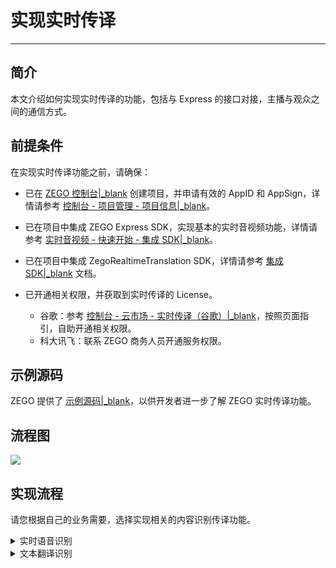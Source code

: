 # 实现实时传译

- - -

## 简介

本文介绍如何实现实时传译的功能，包括与 Express 的接口对接，主播与观众之间的通信方式。


## 前提条件

在实现实时传译功能之前，请确保：

- 已在 [ZEGO 控制台\|_blank](https://console.zego.im) 创建项目，并申请有效的 AppID 和 AppSign，详情请参考 [控制台 - 项目管理 - 项目信息\|_blank](https://doc-zh.zego.im/article/12107)。
- 已在项目中集成 ZEGO Express SDK，实现基本的实时音视频功能，详情请参考 [实时音视频 - 快速开始 - 集成 SDK\|_blank](https://doc-zh.zego.im/article/196)。
- 已在项目中集成 ZegoRealtimeTranslation SDK，详情请参考 [集成 SDK\|_blank](!ZegoRealtimeTranslation_SDK_Integration) 文档。
- 已开通相关权限，并获取到实时传译的 License。

    - 谷歌：参考 [控制台 - 云市场 - 实时传译（谷歌）\|_blank](#18971)，按照页面指引，自助开通相关权限。
    - 科大讯飞：联系 ZEGO 商务人员开通服务权限。

## 示例源码

ZEGO 提供了 [示例源码\|_blank](!ZegoRealtimeTranslation_DownloadDemo)，以供开发者进一步了解 ZEGO 实时传译功能。

## 流程图

![](http://doc.oa.zego.im/Pics/ZegoRealtimeTranslation/ZegoRealtimeTranslation_Sequence_diagram.png)

## 实现流程

请您根据自己的业务需要，选择实现相关的内容识别传译功能。

<details class="zg-primary">
    <summary>实时语音识别</summary>

#### 1 初始化 Express SDK

1. 创建界面。根据场景需要，为您的项目展示实时传译的用户界面，推荐您在项目中添加如下元素：

    - 主播的视频窗口
    - 语音识别结果的窗口
    - 识别结果翻译后的窗口
    - 设置项(服务商，语言等)

2. 在项目中引入 ZEGO Express 头文件。

    ```Objective-C
    // 引入 ZegoExpressEngine.h 头文件
    #import <ZegoExpressEngine/ZegoExpressEngine.h>
    ``` 

3. 创建引擎。调用 ZEGO Express SDK 的 [createEngineWithProfile\|_blank](/article/api?doc=Express_Video_SDK_API~objective-c_ios~class~ZegoExpressEngine#create-engine-with-profile-event-handler) 接口，将申请到的 AppID 和 AppSign 分别传入参数“appID”和“appSign”，创建引擎单例对象。注册回调，可将实现了 ZegoEventHandler 的对象（例如 “self”）传入参数 “eventHandler”。
   
    ```Objective-C
    // 创建引擎
    - (void)createEngine {
        ZegoEngineProfile *profile = [[ZegoEngineProfile alloc] init];
        // 请通过官网注册获取，格式为：1234567890
        profile.appID = <#appID#>;
        // 请通过官网注册获取，格式为：@"0123456789012345678901234567890123456789012345678901234567890123"（共64个字符）
        profile.appSign = <#appSign#>;
        // 指定使用直播场景 (请根据实际情况填写适合你业务的场景)
        profile.scenario = ZegoScenarioDefault;
        // 创建引擎，并注册 self 为 eventHandler 回调。不需要注册回调的话，eventHandler 参数可以传 nil，后续可调用 "-setEventHandler:" 方法设置回调
        [ZegoExpressEngine createEngineWithProfile:profile eventHandler:self];
    }   
    ```

#### 2 登录房间

调用 [loginRoom\|_blank](/article/api?doc=Express_Video_SDK_API~objective-c_ios~class~ZegoExpressEngine#login-room-user) 接口登录房间。如果房间不存在，调用该接口时会创建并登录此房间。roomID 和 user 的参数由您本地生成，但是需要满足以下条件：

- 同一个 AppID 内，需保证 “roomID” 全局唯一。
- 同一个 AppID 内，需保证 “userID” 全局唯一，建议开发者将 “userID” 与自己业务的账号系统进行关联。

```Objective-C
// 登录房间
// 创建用户对象，ZegoUser 的构造方法 initWithUserID “userID” 与 “userName” 不能为 “nil”，否则会导致登录房间失败。
// userID 由您本地生成,需保证 “userID” 全局唯一。
ZegoUser *user = [[ZegoUser alloc] initWithUserID:userID userName:userName];
// 只有传入 “isUserStatusNotify” 参数取值为 “YES” 的 ZegoRoomConfig，才能收到 onRoomUserUpdate 回调。
ZegoRoomConfig *config = [[ZegoRoomConfig alloc] init];
config.isUserStatusNotify = YES;
// 登录房间
[self.engine loginRoom:roomId user:user config:config callback:^(int errorCode, NSDictionary * _Nonnull extendedData) {
    if (callback) {
        callback(errorCode, extendedData);
    }
}];
```


<a name="step3"></a>

#### 3 初始化 ZegoRealtimeTranslation SDK

1. 导入 ZegoRealtimeTranslation SDK 的头文件。

    ```Objective-C
    #import <ZegoRealtimeTranslation/ZegoRealtimeTranslation.h>
    ```

2. 在使用 ZegoRealtimeTranslation SDK 功能前，必须先进行初始化。

    ```Objective-C
    self.realtimeTranslation = [ZegoRealtimeTranslation getInstance]; 
    int ret = [self.realtimeTranslation init:license];
    if (ret != ZegoRealtimeTranslationErrorSuccess) {
        // 初始化错误处理
    }
    // 设置事件处理的代理
    [self.realtimeTranslation setRealtimeTranslationHandler:self];
    ```

#### 4 开始推流

登录房间后如果是主播需要开始推流，设置声音采集的参数。同时设置声音采集的回调接口，把声音数据传给 ZegoRealtimeTranslation SDK。

```Objective-C
// 开始推流
[self.engine startPublishingStream:streamID];
ZegoAudioFrameParam *audioFrameParam = [[ZegoAudioFrameParam alloc] init];
// 设置采集声音的参数，必须sampleRate是16k，单声道格式
audioFrameParam.sampleRate = ZegoAudioSampleRate16K;
audioFrameParam.channel = ZegoAudioChannelMono;
[self.engine startAudioDataObserver:ZegoAudioDataCallbackBitMaskCaptured param:audioFrameParam];
```
在 [ZegoAudioDataHandler\|_blank](/article/api?doc=Express_Video_SDK_API~objective-c_ios~protocol~ZegoAudioDataHandler) 的回调方法 [onCapturedAudioData\|_blank](/article/api?doc=Express_Video_SDK_API~objective-c_ios~protocol~ZegoAudioDataHandler#on-captured-audio-data-data-length-param) 中，获取到的原始音频数据，发送给实时传译 SDK。

``` Objective-C
- (void)onCapturedAudioData:(const unsigned char *)data dataLength:(unsigned int)dataLength {
    NSData *sendData = [NSData dataWithBytes:data length:dataLength];
    [[ZegoRealtimeTranslation getInstance] sendSpeechPCM:sendData];
}
```

#### 5 拉流

主播和观众都需要拉流，当有流新增时，进行拉流操作。

```Objective-C
- (void)onRoomStreamUpdate:(ZegoUpdateType)updateType streamList:(NSArray<ZegoStream *> *)streamList extendedData:(NSDictionary *)extendedData roomID:(NSString *)roomID {
    ...
    if (updateType == ZegoUpdateTypeAdd) {
        ZegoCanvas *canvas = [[ZegoCanvas alloc] initWithView:self.previewView];
        canvas.viewMode = ZegoViewModeAspectFill;
        [[ZegoExpressEngine sharedEngine] startPlayingStream:stream.streamID canvas:canvas];
    }
}
```

#### 6 解析 SEI 信息

SEI 通道用来传识别和翻译后的文本，此处可以自己定义规则，
Demo 使用的规制是：<br>
"zegoa2ti:{\"username\":\"小明\", \"text\":\"今天天气不错\", \"trans\":\"It's a nice day today\"}"

- "zegoa2ti:" 开头的 SEI 信息表示传入的是识别中的文本。
- "zegoa2td:" 开头的 SEI 信息表示传入的是识别确认最终的文本。
- 后面的内容是个 json 格式的字符串，包括用户名，文本和翻译的内容。

定义两个字符串常量来表示：

```Objective-C
static NSString * const SUBTITLE_RECOGNIZING_TEXT_PREFIX = @"zegoa2ti:";
static NSString * const SUBTITLE_RECOGNIZED_TEXT_PREFIX = @"zegoa2td:";
```

```Objective-C
// zegoEventHandler 对应创建引擎时传的参数
- (void)onPlayerRecvSEI:(NSData *)data streamID:(NSString *)streamID {
   NSString *str = [[NSString alloc] initWithData:data encoding:NSUTF8StringEncoding];
    if ([str hasPrefix:SUBTITLE_RECOGNIZING_TEXT_PREFIX]) {
        NSString *content = [str substringFromIndex:SUBTITLE_RECOGNIZING_TEXT_PREFIX.length];
        // 需要导入头文件 #import <MJExtension/MJExtension.h> 以实现 json 字符串转模型
        RecognizedModel *recogizedModel = [RecognizedModel mj_objectWithKeyValues:content];
        // 可以在屏幕上显示语言识别动态变化的文本以及其对应的翻译结果。
        
    } else if ([str hasPrefix:SUBTITLE_RECOGNIZED_TEXT_PREFIX]) {
        NSString *content = [str substringFromIndex:SUBTITLE_RECOGNIZED_TEXT_PREFIX.length];
        // 需要导入头文件 #import <MJExtension/MJExtension.h> 以实现 json 字符串转模型
        RecognizedModel *recogizedModel = [RecognizedModel mj_objectWithKeyValues:content];
        // 可以在屏幕上显示语言识别出来的最终的文本以及其对应的翻译结果，以替换掉识别中的文本和翻译结果。
    }
}
```

定义的 SEI 数据解析模型。

```Objecitve-C
@interface RecognizedModel : NSObject
// 语音识别出来的文本
@property (nonatomic, copy) NSString *text;
// 用户昵称
@property (nonatomic, copy) NSString *username;
// 翻译的结果
@property (nonatomic, copy) NSString *trans;

@end
```

#### 7 设置实时传译的参数并开启服务

1. 开启实时传译。开启实时传译前需要设置参数，包括服务提供商，源语言和目标语言。

```Objective-C
// 设置语音识别的第三方服务供应商
self.realtimeTranslation.speechToTextService = ZegoRTServiceProviderIflytek;
// 设置文本翻译的第三方服务供应商
self.realtimeTranslation.textTranslationService = ZegoRTServiceProviderIflytek;
// 设置语音识别的源语言
self.realtimeTranslation.sourceSpeechLanguage = ZegoSpeechLanguageZH_CN;
// 设置文本翻译的目标语言
self.realtimeTranslation.targetTranslationLanguage = ZegoTranslationLanguageEN;
// 是否开启文本翻译，开启后可以将识别出来的内容进行翻译
self.realtimeTranslation.enableTranslate = YES;
// 是否开发识别中间结果翻译，开启后将会对识别中的不稳定的结果进行翻译，比较高频
self.realtimeTranslation.enableIntermediaTranslate = YES;

// 开启实时传译服务
int ret = [self.realtimeTranslation startRealtimeTranslation];
if (ret != ZegoRealtimeTranslationErrorSuccess) {
    // 开启失败的出错处理
}
```

2. 识别结果回调。

```Objective-C
@protocol IZegoRealtimeTranslationHandler <NSObject>
/// 当有识别出来的中间结果的文本时，通过此接口来通知
/// - Parameters:
///   - sttText: 语音识别的文本
- (void)onRecognizingText:(NSString * _Nullable)sttText;

/// 当有识别出来的最终结果的文本时，通过此接口来通知
/// - Parameters:
///   - sttText: 语音识别的文本
- (void)onRecognizedText:(NSString * _Nullable)sttText;
/// 当有识别出来的中间结果的文本翻译出结果后，通过此接口来通知
/// - Parameter translatedText: 语音识别的文本翻译后的结果文本
- (void)onRecognizingTranslatedText:(NSString *)translatedText;
/// 当有识别出来的最终文本翻译出结果后，通过此接口来通知
/// - Parameter translatedText: 语音实时识别出来的最终文本翻译后的结果文本
- (void)onRecognizedTranslatedText:(NSString *)translatedText;
/// 错误回调
/// - Parameter error: 错误码
- (void)onError:(int)errorCode;
@end
```

可以在上述回调中将识别中的结果文本和最终的结果文本，通过 SEI 发送给接收方。

下面是识别中的文本通过 SEI 发送使用示例，其它类似：

```Objective-C
- (void)onRecognizingText:(NSString *)sttText {
    RecognizedModel *recognizedModel = [RecognizedModel new];
    recognizedModel.username = <#username#>;  // 填写自己的昵称
    recognizedModel.text = sttText;
    // 需要导入头文件 #import <MJExtension/MJExtension.h> 以模型转 json 字符串
    NSString *jsonStr = [recognizedModel mj_JSONString];
    NSString *content = [SUBTITLE_RECOGNIZING_TEXT_PREFIX stringByAppendingString:jsonStr];
    [[ZegoExpressEngine sharedEngine] sendSEI:[content dataUsingEncoding:NSUTF8StringEncoding]];
}
```

3. 停止实时传译。

```Objective-C
[self.realtimeTranslation stopRealtimeTranslation];
```

<a name="step8"></a>

#### 8 资源回收

1. 反初始化 ZegoRealtimeTranslation SDK。

```Objective-C
[self.realtimeTranslation unInit];
```
如果没有手动调用停止实时传译接口，上面方法内部会调用 stopRealtimeTranslation 方法停止实时传译。

2. 停止推流。

```Objective-C
[[ZegoExpressEngine sharedEngine] stopPublishingStream];
[[ZegoExpressEngine sharedEngine] stopAudioDataObserver];
```

3. 退出房间。调用 ZEGO Express SDK 的 [logoutRoom\|_blank](/article/api?doc=express-video-sdk_API~objectivec_ios~class~ZegoExpressEngine#logout-room) 接口，退出房间。

```Objective-C
[[ZegoExpressEngine sharedEngine] logoutRoom];
```

4. 销毁引擎。如果退出房间，不需要使用到引擎资源，可以调用 ZEGO Express SDK 的 [destroyEngine\|_blank](/article/api?doc=express-video-sdk_API~objectivec_ios~class~ZegoExpressEngine#destroy-engine) 接口，销毁引擎。

```Objective-C
[ZegoExpressEngine destroyEngine:^{
}];
```

</details>

<details class="zg-primary">
    <summary>文本翻译识别</summary>

#### 1 初始化 ZegoRealtimeTranslation SDK

1. 导入 ZegoRealtimeTranslation SDK 的头文件。

    ```Objective-C
    #import <ZegoRealtimeTranslation/ZegoRealtimeTranslation.h>
    ```

2. 在使用 ZegoRealtimeTranslation SDK 功能前，必须先进行初始化。

    ```Objective-C
    self.realtimeTranslation = [ZegoRealtimeTranslation getInstance]; 
    int ret = [self.realtimeTranslation init:license];
    if (ret != ZegoRealtimeTranslationErrorSuccess) {
        // 初始化错误处理
    }
    // 设置事件处理的代理
    [self.realtimeTranslation setRealtimeTranslationHandler:self];
    ```

#### 2 纯文本翻译

主持人登录房间并且播放器设置完成后，可以调用 ZegoRealtimeTranslation SDK 的 [translate\|_blank](@translate) 方法。

```Objective-C
[self.realtimeTranslation translate:inputText service:ZegoThirdPartyServiceProviderIfly fromLanguage:ZegoTranslationLanguageZH_HANS toLanguage:ZegoTranslationLanguageEN callback:^(int errorCode, NSString * _Nullable resultText) {

    if (errorCode != 0) {
        // 翻译出错处理
    } else {
        // 展示翻译的结果
    }
}];
```

#### 3 资源回收

1. 反初始化 ZegoRealtimeTranslation SDK。

```Objective-C
[self.realtimeTranslation unInit];
```
如果没有手动调用停止实时传译接口，上面方法内部会调用 stopRealtimeTranslation 方法停止实时传译。

2. 停止推流。

```Objective-C
[[ZegoExpressEngine sharedEngine] stopPublishingStream];
[[ZegoExpressEngine sharedEngine] stopAudioDataObserver];
```

3. 退出房间。调用 ZEGO Express SDK 的 [logoutRoom\|_blank](/article/api?doc=express-video-sdk_API~objectivec_ios~class~ZegoExpressEngine#logout-room) 接口，退出房间。

```Objective-C
[[ZegoExpressEngine sharedEngine] logoutRoom];
```

4. 销毁引擎。如果退出房间，不需要使用到引擎资源，可以调用 ZEGO Express SDK 的 [destroyEngine\|_blank](/article/api?doc=express-video-sdk_API~objectivec_ios~class~ZegoExpressEngine#destroy-engine) 接口，销毁引擎。

```Objective-C
[ZegoExpressEngine destroyEngine:^{
}];
```
</details>

